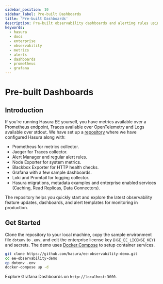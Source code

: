 ```yaml
---
sidebar_position: 10
sidebar_label: Pre-built Dashboards
title: 'Pre-built Dashboards'
description: Pre-built observability dashboards and alerting rules using Prometheus, Grafana, Alert Manager, Jeager
keywords:
  - hasura
  - docs
  - enterprise
  - observability
  - metrics
  - alerts
  - dashboards
  - prometheus
  - grafana
---
```



# Pre-built Dashboards

<ProductBadge self />

## Introduction

If you're running Hasura EE yourself, you have metrics available over a Prometheus endpoint, Traces available over
OpenTelemetry and Logs available over stdout. We have set up a
[repository](https://github.com/hasura/ee-observability-demo) where we have configured Hasura along with:

- Prometheus for metrics collector.
- Jaeger for Traces collector.
- Alert Manager and regular alert rules.
- Node Exporter for system metrics.
- Blackbox Exporter for HTTP health checks.
- Grafana with a few sample dashboards.
- Loki and Promtail for logging collector.
- Hasura migrations, metadata examples and enterprise enabled services (Caching, Read Replicas, Data Connectors).

<Thumbnail src="/img/observability/grafana-overview-dashboard.png" alt="Hasura Overview Dashboard" />

The repository helps you quickly start and explore the latest observability feature updates, dashboards, and alert
templates for monitoring in production.

## Get Started

Clone the repository to your local machine, copy the sample environment file `dotenv` to `.env`, and edit the enterprise
license key (`HGE_EE_LICENSE_KEY`) and secrets. The demo uses [Docker Compose](https://docs.docker.com/compose/) to
setup container services.

```bash
git clone https://github.com/hasura/ee-observability-demo.git
cd ee-observability-demo
cp dotenv .env
docker-compose up -d
```

Explore Grafana Dashboards on `http://localhost:3000`.

